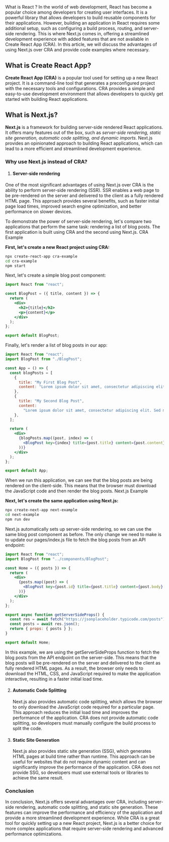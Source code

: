 
<div className="flex flex-col px-2 w-full m-auto gap-2">
  <centerDiv className="flex text-center mt-8 font-bold text-3xl">What is React ?</centerDiv>
In the world of web development, React has become a popular choice among developers for creating user interfaces. It is a powerful library that allows developers to build reusable components for their applications. However, building an application in React requires some additional setup, such as configuring a build process, routing, and server-side rendering. This is where Next.js comes in, offering a streamlined development experience with added features that are not available in Create React App (CRA). In this article, we will discuss the advantages of using Next.js over CRA and provide code examples where necessary.

## What is Create React App?

**Create React App (CRA)** is a popular tool used for setting up a new React project. It is a command-line tool that generates a preconfigured project with the necessary tools and configurations. CRA provides a simple and easy-to-use development environment that allows developers to quickly get started with building React applications.

## What is Next.js?

**Next.js** is a framework for building server-side rendered React applications. It offers many features out of the box, such as _server-side rendering, static site generation, automatic code splitting, and dynamic imports_. Next.js provides an opinionated approach to building React applications, which can lead to a more efficient and streamlined development experience.

### Why use Next.js instead of CRA?

1. #### Server-side rendering

One of the most significant advantages of using Next.js over CRA is the ability to perform server-side rendering (SSR). SSR enables a web page to be pre-rendered on the server and delivered to the client as a fully rendered HTML page. This approach provides several benefits, such as faster initial page load times, improved search engine optimization, and better performance on slower devices.

To demonstrate the power of server-side rendering, let's compare two applications that perform the same task: rendering a list of blog posts. The first application is built using CRA and the second using Next.js.
CRA Example

**First, let's create a new React project using CRA:**

```bash
npx create-react-app cra-example
cd cra-example
npm start
```

Next, let's create a simple blog post component:

```jsx
import React from "react";

const BlogPost = ({ title, content }) => {
  return (
    <div>
      <h2>{title}</h2>
      <p>{content}</p>
    </div>
  );
};

export default BlogPost;
```

Finally, let's render a list of blog posts in our app:

```jsx
import React from "react";
import BlogPost from "./BlogPost";

const App = () => {
  const blogPosts = [
    {
      title: "My First Blog Post",
      content: "Lorem ipsum dolor sit amet, consectetur adipiscing elit.",
    },
    {
      title: "My Second Blog Post",
      content:
        "Lorem ipsum dolor sit amet, consectetur adipiscing elit. Sed malesuada volutpat turpis, a fringilla risus commodo quis.",
    },
  ];

  return (
    <div>
      {blogPosts.map((post, index) => (
        <BlogPost key={index} title={post.title} content={post.content} />
      ))}
    </div>
  );
};

export default App;
```

When we run this application, we can see that the blog posts are being rendered on the client-side. This means that the browser must download the JavaScript code and then render the blog posts.
Next.js Example

**Next, let's create the same application using Next.js:**

```bash
npx create-next-app next-example
cd next-example
npm run dev
```

Next.js automatically sets up server-side rendering, so we can use the same blog post component as before. The only change we need to make is to update our pages/index.js file to fetch the blog posts from an API endpoint:

```jsx
import React from "react";
import BlogPost from "../components/BlogPost";

const Home = ({ posts }) => {
  return (
    <div>
      {posts.map((post) => (
        <BlogPost key={post.id} title={post.title} content={post.body} />
      ))}
    </div>
  );
};

export async function getServerSideProps() {
  const res = await fetch("https://jsonplaceholder.typicode.com/posts");
  const posts = await res.json();
  return { props: { posts } };
}

export default Home;
```

In this example, we are using the getServerSideProps function to fetch the blog posts from the API endpoint on the server-side. This means that the blog posts will be pre-rendered on the server and delivered to the client as fully rendered HTML pages. As a result, the browser only needs to download the HTML, CSS, and JavaScript required to make the application interactive, resulting in a faster initial load time.

2. #### Automatic Code Splitting

   Next.js also provides automatic code splitting, which allows the browser to only download the JavaScript code required for a particular page. This approach reduces the initial load time and improves the performance of the application. CRA does not provide automatic code splitting, so developers must manually configure the build process to split the code.

3. #### Static Site Generation
   Next.js also provides static site generation (SSG), which generates HTML pages at build time rather than runtime. This approach can be useful for websites that do not require dynamic content and can significantly improve the performance of the application. CRA does not provide SSG, so developers must use external tools or libraries to achieve the same result.

### Conclusion

In conclusion, Next.js offers several advantages over CRA, including server-side rendering, automatic code splitting, and static site generation. These features can improve the performance and efficiency of the application and provide a more streamlined development experience. While CRA is a great tool for quickly setting up a new React project, Next.js is a better choice for more complex applications that require server-side rendering and advanced performance optimizations.

</div>


